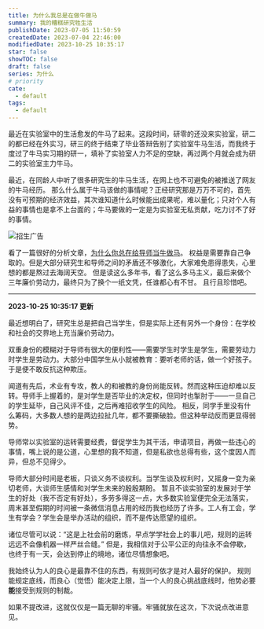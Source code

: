 ```yaml
---
title: 为什么我总是在做牛做马
summary: 我的糟糕研究牲生活
publishDate: 2023-07-05 11:50:59
createdDate: 2023-07-04 22:46:00
modifiedDate: 2023-10-25 10:35:17
star: false
showTOC: false
draft: false
series: 为什么
# priority
cate:
  - default
tags:
  - default
---
```


最近在实验室中的生活愈发的牛马了起来。这段时间，研零的还没来实验室，研二的都已经在外实习，研三的终于结束了毕业答辩告别了实验室牛马生活，而我终于度过了牛马实习期的研一，填补了实验室人力不足的空缺，再过两个月就会成为研二的实验室主力牛马。

最近，在同龄人中听了很多研究生的牛马生活，在网上也不可避免的被推送了网友的牛马经历。
那么什么属于牛马该做的事情呢？正经研究那是万万不可的，首先没有可预期的经济效益，其次谁知道什么时候能出成果呢，难以量化；只对个人有益的事情也是拿不上台面的；牛马要做的一定是为实验室无私贡献，吃力讨不了好的事情。

![招生广告](/image/2023-07-05-11-04-22.png)

看了一篇很好的分析文章，[为什么你总在给导师当牛做马](http://www.jmxrgl.com/jdlwxs/44143675.htm)。
权益是需要靠自己争取的。但是大部分研究生和导师之间的矛盾还不够激化，大家难免患得患失，心里想的都是熬过去海阔天空。
但是读这么多年书，看了这么多马主义，最后来做个三年廉价劳动力，最终只为了换个一纸文凭，任谁都心有不甘。
且行且珍惜吧。

---

**2023-10-25 10:35:17 更新**

最近想明白了，研究生总是把自己当学生，但是实际上还有另外一个身份：在学校和社会的交界地上充当廉价劳动力。

双重身份的模糊对于导师有很大的便利性——需要学生时学生是学生，需要劳动力时学生是劳动力。大部分中国学生从小就被教育：要听老师的话，做一个好孩子。于是便不敢反抗这种欺压。

闻道有先后，术业有专攻，教人的和被教的身份尚能反转。然而这种压迫却难以反转。导师手上握着的，是对学生是否毕业的决定权，但同时也掣肘于——一旦自己的学生延毕，自己风评不佳，之后再难招收学生的风险。
相反，同学手里没有什么筹码，大多数人想的是两边拉扯几年，都不要撕破脸。但这种举动反而更显得弱势。

导师常以实验室的运转需要经费，督促学生为其干活，申请项目，再做一些违心的事情，嘴上说的是公道，心里想的我不知道，但是私欲也总得有些，这个度因人而异，但总不见得少。

导师大部分时间是老板，只谈义务不谈权利。当学生谈及权利时，又摇身一变为亲切老师，大谈师生感情和对学生未来的殷殷期盼。
暂且不谈实验室的发展对于学生的好处（我不否定有好处），多劳多得这一点，大多数实验室便完全无法落实，周末甚至假期的时间被一条微信消息占用的经历我也经历了许多。工人有工会，学生有学会？学生会是举办活动的组织，而不是传达愿望的组织。

诸位尽管可以说：“这是上社会前的磨炼，早点学学社会上的事儿吧，规则的运转远远不会像机器一样严丝合缝。”
但是，我相信对于公平公正的向往永不会停歇，也终于有一天，会达到停止的境地，诸位尽情想象吧。

我始终认为人的良心是最靠不住的东西，有规则可依才是对人最好的保护。
规则能规定底线，而良心（觉悟）能决定上限，当一个人的良心挑战底线时，他势必要**能**接受到规则的制裁。

如果不提改进，这就仅仅是一篇无聊的牢骚。牢骚就放在这次，下次说点改进意见。
